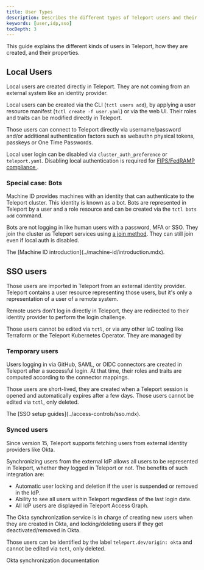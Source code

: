 ```yaml
---
title: User Types
description: Describes the different types of Teleport users and their properties.
keywords: [user,idp,sso]
tocDepth: 3
---
```


This guide explains the different kinds of users in Teleport, how they are
created, and their properties.

## Local Users

Local users are created directly in Teleport. They are not coming from an
external system like an identity provider.

Local users can be created via the CLI (`tctl users add`), by applying a user
resource manifest (`tctl create -f user.yaml`) or via the web UI. Their roles
and traits can be modified directly in Teleport.

Those users can connect to Teleport directly via username/password and/or
additional authentication factors such as webauthn physical tokens, passkeys or
One Time Passwords.

Local user login can be disabled via `cluster_auth_preference` or `teleport.yaml`.
Disabling local authentication is required for [FIPS/FedRAMP compliance
](../access-controls/compliance-frameworks/fedramp.mdx).

### Special case: Bots

Machine ID provides machines with an identity that can authenticate to the
Teleport cluster. This identity is known as a bot. Bots are represented in
Teleport by a user and a role resource and can be created via the
`tctl bots add` command.

Bots are not logging in like human users with a password, MFA or SSO. They join
the cluster as Teleport services using [a join method](./join-methods.mdx). They
can still join even if local auth is disabled. 

<Admonition type="note" title="See also">
The [Machine ID introduction](../machine-id/introduction.mdx).
</Admonition>

## SSO users

Those users are imported in Teleport from an external identity provider.
Teleport contains a user resource representing those users, but it's only a
representation of a user of a remote system.

Remote users don't log in directly in Teleport, they are redirected to their
identity provider to perform the login challenge.

Those users cannot be edited via `tctl`, or via any other IaC tooling like
Terraform or the Teleport Kubernetes Operator. They are managed by 

### Temporary users

Users logging in via GitHub, SAML, or OIDC connectors are created in Teleport
after a successful login. At that time, their roles and traits are computed
according to the connector mappings.

Those users are short-lived, they are created when a Teleport session is opened
and automatically expires after a few days. Those users cannot be edited via
`tctl`, only deleted.

<Admonition type="note" title="See also">
The [SSO setup guides](../access-controls/sso.mdx).
</Admonition>

### Synced users

Since version 15, Teleport supports fetching users from external identity
providers like Okta.

Synchronizing users from the external IdP allows all users to be represented in
Teleport, whether they logged in Teleport or not. The benefits of such
integration are:
- Automatic user locking and deletion if the user is suspended or removed in the
  IdP.
- Ability to see all users within Teleport regardless of the last login date.
- All IdP users are displayed in Teleport Access Graph.

The Okta synchronization service is in charge of creating new users when they
are created in Okta, and locking/deleting users if they get deactivated/removed
in Okta.

Those users can be identified by the label `teleport.dev/origin: okta` and
cannot be edited via `tctl`, only deleted.

<Admonition type="note" title="See also">
Okta synchronization documentation
</Admonition>
